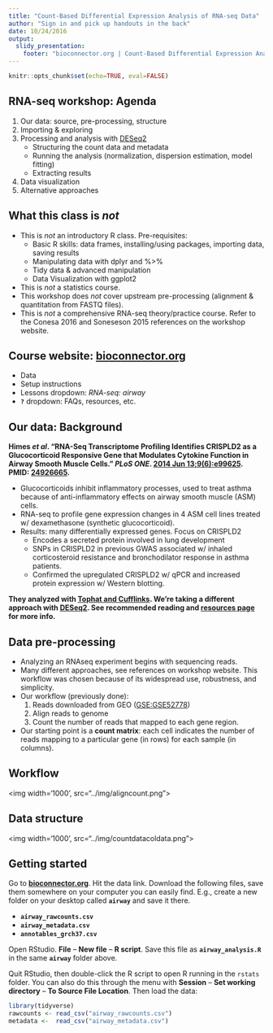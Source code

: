 ```yaml
---
title: "Count-Based Differential Expression Analysis of RNA-seq Data"
author: "Sign in and pick up handouts in the back"
date: 10/24/2016
output: 
  slidy_presentation:
    footer: "bioconnector.org | Count-Based Differential Expression Analysis of RNA-seq Data"
---
```


```r
knitr::opts_chunk$set(echo=TRUE, eval=FALSE)
```

## RNA-seq workshop: Agenda

1. Our data: source, pre-processing, structure
1. Importing & exploring
1. Processing and analysis with [DESeq2](http://bioconductor.org/packages/DESeq2)
    - Structuring the count data and metadata
    - Running the analysis (normalization, dispersion estimation, model fitting)
    - Extracting results
1. Data visualization
1. Alternative approaches

## What this class is _not_

- This is _not_ an introductory R class. Pre-requisites: 
    - Basic R skills: data frames, installing/using packages, importing data, saving results
    - Manipulating data with dplyr and %>%
    - Tidy data & advanced manipulation
    - Data Visualization with ggplot2
- This is _not_ a statistics course.
- This workshop does _not_ cover upstream pre-processing (alignment & quantitation from FASTQ files). 
- This is _not_ a comprehensive RNA-seq theory/practice course. Refer to the Conesa 2016 and Soneseson 2015 references on the workshop website.

## Course website: **[bioconnector.org](http://bioconnector.org)** {.bigger}

- Data
- Setup instructions
- Lessons dropdown: _RNA-seq: airway_
- **`?`** dropdown: FAQs, resources, etc.

## Our data: Background

**Himes _et al_. "RNA-Seq Transcriptome Profiling Identifies CRISPLD2 as a Glucocorticoid Responsive Gene that Modulates Cytokine Function in Airway Smooth Muscle Cells." _PLoS ONE_. [2014 Jun 13;9(6):e99625](http://journals.plos.org/plosone/article?id=10.1371/journal.pone.0099625). PMID: [24926665](http://www.ncbi.nlm.nih.gov/pubmed/24926665).**

- Glucocorticoids inhibit inflammatory processes, used to treat asthma because of anti-inflammatory effects on airway smooth muscle (ASM) cells.
- RNA-seq to profile gene expression changes in 4 ASM cell lines treated w/ dexamethasone (synthetic glucocorticoid). 
- Results: many differentially expressed genes. Focus on CRISPLD2
    - Encodes a secreted protein involved in lung development
    - SNPs in CRISPLD2 in previous GWAS associated w/ inhaled corticosteroid resistance and bronchodilator response in asthma patients. 
    - Confirmed the upregulated CRISPLD2 w/ qPCR and increased protein expression w/ Western blotting.

**They analyzed with [Tophat and Cufflinks](http://rdcu.be/gk0S). We're taking a different approach with  [DESeq2](https://bioconductor.org/packages/release/bioc/html/DESeq2.html). See recommended reading and [resources page](help.html#rna-seq-resources) for more info.**

## Data pre-processing

- Analyzing an RNAseq experiment begins with sequencing reads. 
- Many different approaches, see references on workshop website. This workflow was chosen because of its widespread use, robustness, and simplicity.
- Our workflow (previously done):
    1. Reads downloaded from GEO ([GSE:GSE52778](http://www.ncbi.nlm.nih.gov/geo/query/acc.cgi?acc=GSE52778))
    1. Align reads to genome
    1. Count the number of reads that mapped to each gene region. 
- Our starting point is a **count matrix**: each cell indicates the number of reads mapping to a particular gene (in rows) for each sample (in columns). 

## Workflow

<img width='1000', src="../img/aligncount.png">

## Data structure

<img width='1000', src="../img/countdatacoldata.png">

## Getting started

Go to **[bioconnector.org](http://bioconnector.org)**. Hit the data link. Download the following files, save them somewhere on your computer you can easily find. E.g., create a new folder on your desktop called **`airway`** and save it there.

- **`airway_rawcounts.csv`**
- **`airway_metadata.csv`**
- **`annotables_grch37.csv`**

Open RStudio. **File** -- **New file** -- **R script**. Save this file as **`airway_analysis.R`** in the same **`airway`** folder above.

Quit RStudio, then double-click the R script to open R running in the `rstats` folder. You can also do this through the menu with **Session** -- **Set working directory** -- **To Source File Location**. Then load the data:

```r
library(tidyverse)
rawcounts <- read_csv("airway_rawcounts.csv")
metadata <-  read_csv("airway_metadata.csv")
```

